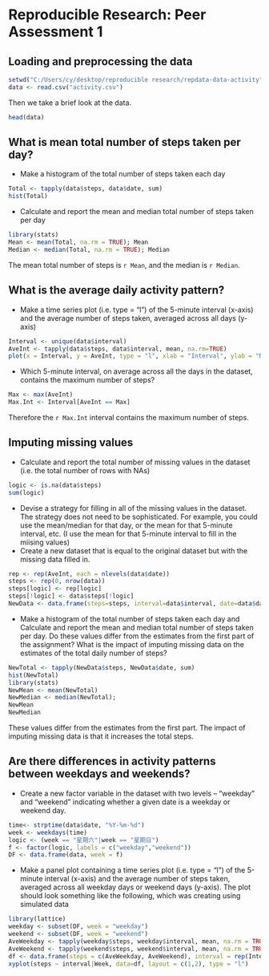 # Reproducible Research: Peer Assessment 1


## Loading and preprocessing the data

```r
setwd("C:/Users/cy/desktop/reproducible research/repdata-data-activity")
data <- read.csv("activity.csv")
```
Then we take a brief look at the data.
```r
head(data)
```

## What is mean total number of steps taken per day?
* Make a histogram of the total number of steps taken each day
```r
Total <- tapply(data$steps, data$date, sum)
hist(Total)
```

* Calculate and report the mean and median total number of steps taken per day
```r
library(stats)
Mean <- mean(Total, na.rm = TRUE); Mean
Median <- median(Total, na.rm = TRUE); Median

```
The mean total number of steps is `r Mean`, and the median is `r Median`.

## What is the average daily activity pattern?
* Make a time series plot (i.e. type = "l") of the 5-minute interval (x-axis) and the average number of steps taken, averaged across all days (y-axis)
```r
Interval <- unique(data$interval)
AveInt <- tapply(data$steps, data$interval, mean, na.rm=TRUE)
plot(x = Interval, y = AveInt, type = "l", xlab = "Interval", ylab = "Number of steps")
```

* Which 5-minute interval, on average across all the days in the dataset, contains the maximum number of steps?
```r
Max <- max(AveInt)
Max.Int <- Interval[AveInt == Max]
```
Therefore the `r Max.Int` interval contains the maximum number of steps. 

## Imputing missing values
* Calculate and report the total number of missing values in the dataset (i.e. the total number of rows with NAs)
```r
logic <- is.na(data$steps)
sum(logic)
```
* Devise a strategy for filling in all of the missing values in the dataset. The strategy does not need to be sophisticated. For example, you could use the mean/median for that day, or the mean for that 5-minute interval, etc. (I use the mean for that 5-minute interval to fill in the miising values)
* Create a new dataset that is equal to the original dataset but with the missing data filled in.
```r
rep <- rep(AveInt, each = nlevels(data$date))
steps <- rep(0, nrow(data))
steps[logic] <- rep[logic]
steps[!logic] <- data$steps[!logic]
NewData <- data.frame(steps=steps, interval=data$interval, date=data$date)
```
* Make a histogram of the total number of steps taken each day and Calculate and report the mean and median total number of steps taken per day. Do these values differ from the estimates from the first part of the assignment? What is the impact of imputing missing data on the estimates of the total daily number of steps?
```r
NewTotal <- tapply(NewData$steps, NewData$date, sum)
hist(NewTotal)
library(stats)
NewMean <- mean(NewTotal)
NewMedian <- median(NewTotal);
NewMean
NewMedian
```
These values differ from the estimates from the first part. The impact of imputing missing data is that it increases the total steps. 

## Are there differences in activity patterns between weekdays and weekends?

* Create a new factor variable in the dataset with two levels -- "weekday" and "weekend" indicating whether a given date is a weekday or weekend day.
```r
time<- strptime(data$date, "%Y-%m-%d")
week <- weekdays(time)
logic <- (week == "星期六"|week == "星期日")
f <- factor(logic, labels = c("weekday","weekend"))
DF <- data.frame(data, week = f)
```
* Make a panel plot containing a time series plot (i.e. type = "l") of the 5-minute interval (x-axis) and the average number of steps taken, averaged across all weekday days or weekend days (y-axis). The plot should look something like the following, which was creating using simulated data
```r
library(lattice)
weekday <- subset(DF, week = "weekday")
weekend <- subset(DF, week = "weekend")
AveWeekday <- tapply(weekday$steps, weekday$interval, mean, na.rm = TRUE)
AveWeekend <- tapply(weekend$steps, weekend$interval, mean, na.rm = TRUE)
df <- data.frame(steps = c(AveWeekday, AveWeekend), interval = rep(Interval,2), Week= factor(rep(c(0,1), each = length(Interval)), labels=c("Weekdays", "Weekend")))
xyplot(steps ~ interval|Week, data=df, layout = c(1,2), type = "l")
                 
```
